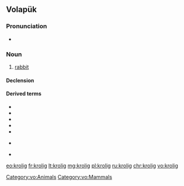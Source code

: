 ==Volapük==

===Pronunciation===
* {{IPA|[kɾoˈliɡ]|lang=vo}}

===Noun===
{{vo-noun}}

# [[rabbit]] 

====Declension====
{{vo-decl-noun}}

====Derived terms====
* {{l|vo|hikrolig|gloss=[[male]] rabbit}}
* {{l|vo|jikrolig|gloss=[[female]] rabbit}}
* {{l|vo|kroligahog|gloss=[[rabbit hole]]}} 
* {{l|vo|kroliganäst |gloss=rabbit [[nest]]}} 
* {{l|vo|kroligaragud|gloss=rabbit [[stew]]}}
* {{qualifier|[[diminutive]]}} {{l|vo|kroligil|gloss=[[small]] rabbit}}
* {{l|vo|kroligül|gloss=[[young]] rabbit, [[bunny]]}}

[[Category:vo:Animals]]
[[Category:vo:Mammals]]

[[eo:krolig]]
[[fr:krolig]]
[[lt:krolig]]
[[mg:krolig]]
[[pl:krolig]]
[[ru:krolig]]
[[chr:krolig]]
[[vo:krolig]]